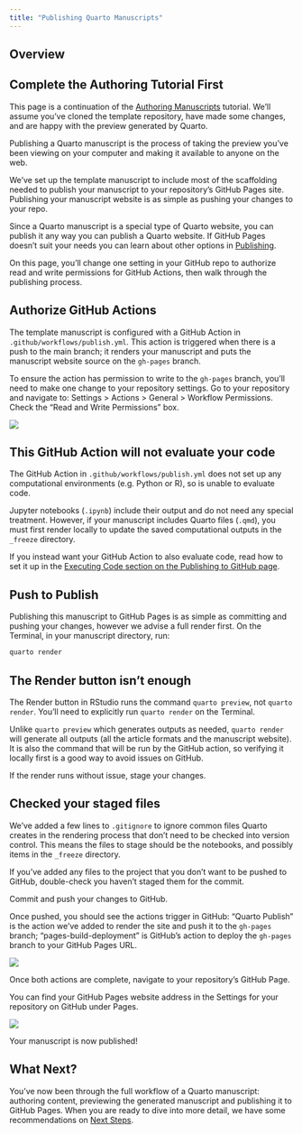 ```yaml
---
title: "Publishing Quarto Manuscripts"
---
```


## Overview

::: callout-important

## Complete the Authoring Tutorial First

This page is a continuation of the [Authoring Manuscripts](authoring/) tutorial. We'll assume you've cloned the template repository, have made some changes, and are happy with the preview generated by Quarto.

:::

Publishing a Quarto manuscript is the process of taking the preview you've been viewing on your computer and making it available to anyone on the web.

We've set up the template manuscript to include most of the scaffolding needed to publish your manuscript to your repository's GitHub Pages site. Publishing your manuscript website is as simple as pushing your changes to your repo.

Since a Quarto manuscript is a special type of Quarto website, you can publish it any way you can publish a Quarto website. If GitHub Pages doesn't suit your needs you can learn about other options in [Publishing](/docs/publishing/).

On this page, you'll change one setting in your GitHub repo to authorize read and write permissions for GitHub Actions, then walk through the publishing process. 

## Authorize GitHub Actions

The template manuscript is configured with a GitHub Action in `.github/workflows/publish.yml`. This action is triggered when there is a push to the main branch; it renders your manuscript and puts the manuscript website source on the `gh-pages` branch. 

To ensure the action has permission to write to the `gh-pages` branch, you'll need to make one change to your repository settings. Go to your repository and navigate to: Settings \> Actions \> General \> Workflow Permissions. Check the "Read and Write Permissions" box.

![](images/github-action-setting.png){fig-alt="Screenshot of GitHub repository settings, showing a checked box next to the option 'Read and Write Permission', under the Workflow Permissions heading."}

::: callout-caution

## This GitHub Action will not evaluate your code 

The GitHub Action in `.github/workflows/publish.yml` does not set up any computational environments (e.g. Python or R), so is unable to evaluate code. 

Jupyter notebooks (`.ipynb`) include their output and do not need any special treatment. However, if your manuscript includes Quarto files (`.qmd`), you must first render locally to update the saved computational outputs in the `_freeze` directory.

If you instead want your GitHub Action to also evaluate code, read how to set it up in the [Executing Code section on the Publishing to GitHub page](https://quarto.org/docs/publishing/github-pages.html#executing-code).

:::

## Push to Publish

Publishing this manuscript to GitHub Pages is as simple as committing and pushing your changes, however we advise a full render first. On the Terminal, in your manuscript directory, run:

```.bash
quarto render
```

::: callout-important

## The Render button isn't enough

The Render button in RStudio runs the command `quarto preview`, not `quarto render`. You'll need to explicitly run `quarto render` on the Terminal.

:::

Unlike `quarto preview` which generates outputs as needed, `quarto render` will generate all outputs (all the article formats and the manuscript website). It is also the command that will be run by the GitHub action, so verifying it locally first is a good way to avoid issues on GitHub.

If the render runs without issue, stage your changes. 

::: callout-caution

## Checked your staged files

We've added a few lines to `.gitignore` to ignore common files Quarto creates in the rendering process that don't need to be checked into version control. This means the files to stage should be the notebooks, and possibly items in the `_freeze` directory. 

If you've added any files to the project that you don't want to be pushed to GitHub, double-check you haven't staged them for the commit.

:::

Commit and push your changes to GitHub.

Once pushed, you should see the actions trigger in GitHub: "Quarto Publish" is the action we've added to render the site and push it to the `gh-pages` branch; "pages-build-deployment" is GitHub's action to deploy the `gh-pages` branch to your GitHub Pages URL.

![](images/github-publish-actions.png){fig-alt="Screenshot of the Actions page on a template repo. Under Actions, two workflows are listed: Quarto Publish and pages-build-deployment. Under All Workflows the same workflows appear both showing a green checkmark."}

Once both actions are complete, navigate to your repository's GitHub Page.

You can find your GitHub Pages website address in the Settings for your repository on GitHub under Pages.

![](images/github-pages-url.png){fig-alt="Screenshot of GitHub Pages Settings: under the heading GitHub Pages a dialog starting with 'Your page is live at:'  followed by a URL."} 

Your manuscript is now published!

## What Next?

You've now been through the full workflow of a Quarto manuscript: authoring content, previewing the generated manuscript and publishing it to GitHub Pages. When you are ready to dive into more detail, we have some recommendations on [Next Steps](next-steps.qmd). 


